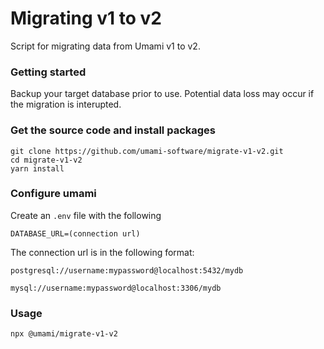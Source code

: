 # Migrating v1 to v2

Script for migrating data from Umami v1 to v2.

### Getting started

Backup your target database prior to use. Potential data loss may occur if the migration is interupted.

### Get the source code and install packages

```
git clone https://github.com/umami-software/migrate-v1-v2.git
cd migrate-v1-v2
yarn install
```

### Configure umami

Create an `.env` file with the following

```
DATABASE_URL=(connection url)
```

The connection url is in the following format:

```
postgresql://username:mypassword@localhost:5432/mydb

mysql://username:mypassword@localhost:3306/mydb
```

### Usage

```shell
npx @umami/migrate-v1-v2
```
